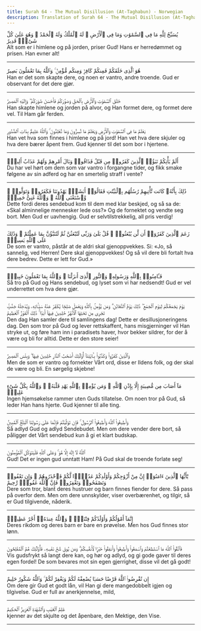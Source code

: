 ```yaml
---
title: Surah 64 - The Mutual Disillusion (At-Taghabun) - Norwegian
description: Translation of Surah 64 - The Mutual Disillusion (At-Taghabun) in Norwegian
---
```





<Aside type="quran" title="1">
يُسَبِّحُ لِلَّهِ مَا فِى ٱلسَّمَٰوَٰتِ وَمَا فِى ٱلْأَرْضِ ۖ لَهُ ٱلْمُلْكُ وَلَهُ ٱلْحَمْدُ ۖ وَهُوَ عَلَىٰ كُلِّ شَىْءٍۢ قَدِيرٌ
</Aside>

<Aside type="reference" title="1">
Alt som er i himlene og på jorden, priser Gud! Hans er herredømmet og prisen. Han evner alt!
</Aside>

---

<Aside type="quran" title="2">
هُوَ ٱلَّذِى خَلَقَكُمْ فَمِنكُمْ كَافِرٌۭ وَمِنكُم مُّؤْمِنٌۭ ۚ وَٱللَّهُ بِمَا تَعْمَلُونَ بَصِيرٌ
</Aside>

<Aside type="reference" title="2">
Han er det som skapte dere, og noen er vantro, andre troende. Gud er observant for det dere gjør.
</Aside>

---

<Aside type="quran" title="3">
خَلَقَ ٱلسَّمَٰوَٰتِ وَٱلْأَرْضَ بِٱلْحَقِّ وَصَوَّرَكُمْ فَأَحْسَنَ صُوَرَكُمْ ۖ وَإِلَيْهِ ٱلْمَصِيرُ
</Aside>

<Aside type="reference" title="3">
Han skapte himlene og jorden på alvor, og Han formet dere, og formet dere vel. Til Ham går ferden.
</Aside>

---

<Aside type="quran" title="4">
يَعْلَمُ مَا فِى ٱلسَّمَٰوَٰتِ وَٱلْأَرْضِ وَيَعْلَمُ مَا تُسِرُّونَ وَمَا تُعْلِنُونَ ۚ وَٱللَّهُ عَلِيمٌۢ بِذَاتِ ٱلصُّدُورِ
</Aside>

<Aside type="reference" title="4">
Han vet hva som finnes i himlene og på jord! Han vet hva dere skjuler og hva dere bærer åpent frem. Gud kjenner til det som bor i hjertene.
</Aside>

---

<Aside type="quran" title="5">
أَلَمْ يَأْتِكُمْ نَبَؤُا۟ ٱلَّذِينَ كَفَرُوا۟ مِن قَبْلُ فَذَاقُوا۟ وَبَالَ أَمْرِهِمْ وَلَهُمْ عَذَابٌ أَلِيمٌۭ
</Aside>

<Aside type="reference" title="5">
Du har vel hørt om dem som var vantro i forgangne tider, og fikk smake følgene av sin adferd og har en smertelig straff i vente?
</Aside>

---

<Aside type="quran" title="6">
ذَٰلِكَ بِأَنَّهُۥ كَانَت تَّأْتِيهِمْ رُسُلُهُم بِٱلْبَيِّنَٰتِ فَقَالُوٓا۟ أَبَشَرٌۭ يَهْدُونَنَا فَكَفَرُوا۟ وَتَوَلَّوا۟ ۚ وَّٱسْتَغْنَى ٱللَّهُ ۚ وَٱللَّهُ غَنِىٌّ حَمِيدٌۭ
</Aside>

<Aside type="reference" title="6">
Dette fordi deres sendebud kom til dem med klar beskjed, og så sa de: «Skal alminnelige mennesker lede oss?» Og de fornektet og vendte seg bort. Men Gud er uavhengig. Gud er selvtilstrekkelig, all pris verdig!
</Aside>

---

<Aside type="quran" title="7">
زَعَمَ ٱلَّذِينَ كَفَرُوٓا۟ أَن لَّن يُبْعَثُوا۟ ۚ قُلْ بَلَىٰ وَرَبِّى لَتُبْعَثُنَّ ثُمَّ لَتُنَبَّؤُنَّ بِمَا عَمِلْتُمْ ۚ وَذَٰلِكَ عَلَى ٱللَّهِ يَسِيرٌۭ
</Aside>

<Aside type="reference" title="7">
De som er vantro, påstår at de aldri skal gjenoppvekkes. Si: «Jo, så sannelig, ved Herren! Dere skal gjenoppvekkes! Og så vil dere bli fortalt hva dere bedrev. Dette er lett for Gud.»
</Aside>

---

<Aside type="quran" title="8">
فَـَٔامِنُوا۟ بِٱللَّهِ وَرَسُولِهِۦ وَٱلنُّورِ ٱلَّذِىٓ أَنزَلْنَا ۚ وَٱللَّهُ بِمَا تَعْمَلُونَ خَبِيرٌۭ
</Aside>

<Aside type="reference" title="8">
Så tro på Gud og Hans sendebud, og lyset som vi har nedsendt! Gud er vel underrettet om hva dere gjør.
</Aside>

---

<Aside type="quran" title="9">
يَوْمَ يَجْمَعُكُمْ لِيَوْمِ ٱلْجَمْعِ ۖ ذَٰلِكَ يَوْمُ ٱلتَّغَابُنِ ۗ وَمَن يُؤْمِنۢ بِٱللَّهِ وَيَعْمَلْ صَٰلِحًۭا يُكَفِّرْ عَنْهُ سَيِّـَٔاتِهِۦ وَيُدْخِلْهُ جَنَّٰتٍۢ تَجْرِى مِن تَحْتِهَا ٱلْأَنْهَٰرُ خَٰلِدِينَ فِيهَآ أَبَدًۭا ۚ ذَٰلِكَ ٱلْفَوْزُ ٱلْعَظِيمُ
</Aside>

<Aside type="reference" title="9">
Den dag Han samler dere til samlingens dag! Dette er desillusjoneringens dag. Den som tror på Gud og lever rettskaffent, hans misgjerninger vil Han stryke ut, og føre ham inn i paradisets haver, hvor bekker sildrer, for der å være og bli for alltid. Dette er den store seier!
</Aside>

---

<Aside type="quran" title="10">
وَٱلَّذِينَ كَفَرُوا۟ وَكَذَّبُوا۟ بِـَٔايَٰتِنَآ أُو۟لَٰٓئِكَ أَصْحَٰبُ ٱلنَّارِ خَٰلِدِينَ فِيهَا ۖ وَبِئْسَ ٱلْمَصِيرُ
</Aside>

<Aside type="reference" title="10">
Men de som er vantro og fornekter Vårt ord, disse er Ildens folk, og der skal de være og bli. En sørgelig skjebne!
</Aside>

---

<Aside type="quran" title="11">
مَآ أَصَابَ مِن مُّصِيبَةٍ إِلَّا بِإِذْنِ ٱللَّهِ ۗ وَمَن يُؤْمِنۢ بِٱللَّهِ يَهْدِ قَلْبَهُۥ ۚ وَٱللَّهُ بِكُلِّ شَىْءٍ عَلِيمٌۭ
</Aside>

<Aside type="reference" title="11">
Ingen hjemsøkelse rammer uten Guds tillatelse. Om noen tror på Gud, så leder Han hans hjerte. Gud kjenner til alle ting.
</Aside>

---

<Aside type="quran" title="12">
وَأَطِيعُوا۟ ٱللَّهَ وَأَطِيعُوا۟ ٱلرَّسُولَ ۚ فَإِن تَوَلَّيْتُمْ فَإِنَّمَا عَلَىٰ رَسُولِنَا ٱلْبَلَٰغُ ٱلْمُبِينُ
</Aside>

<Aside type="reference" title="12">
Så adlyd Gud og adlyd Sendebudet. Men om dere vender dere bort, så påligger det Vårt sendebud kun å gi et klart budskap.
</Aside>

---

<Aside type="quran" title="13">
ٱللَّهُ لَآ إِلَٰهَ إِلَّا هُوَ ۚ وَعَلَى ٱللَّهِ فَلْيَتَوَكَّلِ ٱلْمُؤْمِنُونَ
</Aside>

<Aside type="reference" title="13">
Gud! Det er ingen gud unntatt Ham! På Gud skal de troende forlate seg!
</Aside>

---

<Aside type="quran" title="14">
يَٰٓأَيُّهَا ٱلَّذِينَ ءَامَنُوٓا۟ إِنَّ مِنْ أَزْوَٰجِكُمْ وَأَوْلَٰدِكُمْ عَدُوًّۭا لَّكُمْ فَٱحْذَرُوهُمْ ۚ وَإِن تَعْفُوا۟ وَتَصْفَحُوا۟ وَتَغْفِرُوا۟ فَإِنَّ ٱللَّهَ غَفُورٌۭ رَّحِيمٌ
</Aside>

<Aside type="reference" title="14">
Dere som tror, blant deres hustruer og barn finnes fiender for dere. Så pass på overfor dem. Men om dere unnskylder, viser overbærenhet, og tilgir, så er Gud tilgivende, nåderik.
</Aside>

---

<Aside type="quran" title="15">
إِنَّمَآ أَمْوَٰلُكُمْ وَأَوْلَٰدُكُمْ فِتْنَةٌۭ ۚ وَٱللَّهُ عِندَهُۥٓ أَجْرٌ عَظِيمٌۭ
</Aside>

<Aside type="reference" title="15">
Deres rikdom og deres barn er bare en prøvelse. Men hos Gud finnes stor lønn.
</Aside>

---

<Aside type="quran" title="16">
فَٱتَّقُوا۟ ٱللَّهَ مَا ٱسْتَطَعْتُمْ وَٱسْمَعُوا۟ وَأَطِيعُوا۟ وَأَنفِقُوا۟ خَيْرًۭا لِّأَنفُسِكُمْ ۗ وَمَن يُوقَ شُحَّ نَفْسِهِۦ فَأُو۟لَٰٓئِكَ هُمُ ٱلْمُفْلِحُونَ
</Aside>

<Aside type="reference" title="16">
Vis gudsfrykt så langt dere kan, og hør og adlyd, og gi gode gaver til deres egen fordel! De som bevares mot sin egen gjerrighet, disse vil det gå godt!
</Aside>

---

<Aside type="quran" title="17">
إِن تُقْرِضُوا۟ ٱللَّهَ قَرْضًا حَسَنًۭا يُضَٰعِفْهُ لَكُمْ وَيَغْفِرْ لَكُمْ ۚ وَٱللَّهُ شَكُورٌ حَلِيمٌ
</Aside>

<Aside type="reference" title="17">
Om dere gir Gud et godt lån, vil Han gi dere mangedobbelt igjen og tilgivelse. Gud er full av anerkjennelse, mild,
</Aside>

---

<Aside type="quran" title="18">
عَٰلِمُ ٱلْغَيْبِ وَٱلشَّهَٰدَةِ ٱلْعَزِيزُ ٱلْحَكِيمُ
</Aside>

<Aside type="reference" title="18">
kjenner av det skjulte og det åpenbare, den Mektige, den Vise.
</Aside>

---
